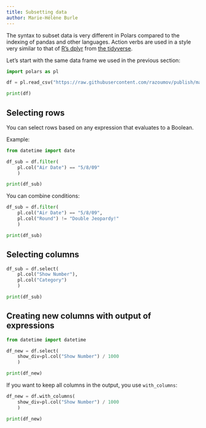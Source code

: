 ```yaml
---
title: Subsetting data
author: Marie-Hélène Burle
---
```


:::{.def}

The syntax to subset data is very different in Polars compared to the indexing of pandas and other languages. Action verbs are used in a style very similar to that of [R's dplyr](https://cran.r-project.org/web/packages/dplyr/index.html) from [the tidyverse](https://www.tidyverse.org/).

:::

Let's start with the same data frame we used in the previous section:

```python
import polars as pl

df = pl.read_csv("https://raw.githubusercontent.com/razoumov/publish/master/jeopardy.csv")

print(df)
```

## Selecting rows

You can select rows based on any expression that evaluates to a Boolean.

:::{.example}

Example:

:::

```python
from datetime import date

df_sub = df.filter(
    pl.col("Air Date") == "5/8/09"
    )

print(df_sub)
```

You can combine conditions:

```python
df_sub = df.filter(
    pl.col("Air Date") == "5/8/09",
    pl.col("Round") != "Double Jeopardy!"    
    )

print(df_sub)
```

## Selecting columns

```python
df_sub = df.select(
    pl.col("Show Number"),
    pl.col("Category")
    )

print(df_sub)
```

## Creating new columns with output of expressions

```python
from datetime import datetime

df_new = df.select(
    show_div=pl.col("Show Number") / 1000
    )

print(df_new)
```

If you want to keep all columns in the output, you use `with_columns`:

```python
df_new = df.with_columns(
    show_div=pl.col("Show Number") / 1000
    )

print(df_new)
```

